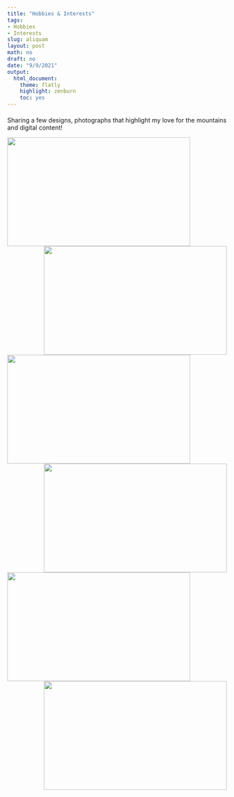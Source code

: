 ```yaml
---
title: "Hobbies & Interests"
tags:
- Hobbies
- Interests
slug: aliquam
layout: post
math: no
draft: no
date: "9/9/2021"
output:
  html_document:
    theme: flatly
    highlight: zenburn
    toc: yes
---
```

#### 

Sharing a few designs, photographs that highlight my love for the mountains and digital content!
        
<!--img align="left" width="100" height="100" src="/images/wallpaper1.jpg"-->

<img align="left" width="420" height="250" src="/images/wallpaper1.jpg">
<img align="right" width="420" height="250" src="/images/wallpaper4.png">

<img align="left" width="420" height="250" src="/images/wallpaper5.jpg">
<img align="right" width="420" height="250" src="/images/wallpaper2.jpg">

<img align="left" width="420" height="250" src="/images/wallpaper3.jpg">
<img align="right" width="420" height="250" src="/images/wallpaper6.png">



